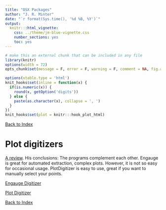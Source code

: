 ```yaml
---
title: "OSX Packages"
author: "J. R. Minter"
date: "`r format(Sys.time(), '%d %B, %Y')`"
output:
  knitr:::html_vignette:
    css: ../theme/jm-blue-vignette.css
    number_sections: yes
    toc: yes
---
```

```r
# make this an external chunk that can be included in any file
library(knitr)
options(width = 72)
opts_chunk$set(message = F, error = F, warning = F, comment = NA, fig.align = 'center', dpi = 100, tidy = F, cache.path = '.cache/', fig.path = 'figure/')

options(xtable.type = 'html')
knit_hooks$set(inline = function(x) {
  if(is.numeric(x)) {
    round(x, getOption('digits'))
  } else {
    paste(as.character(x), collapse = ', ')
  }
})
knit_hooks$set(plot = knitr:::hook_plot_html)
```


[Back to Index](../README.html)

# Plot digitizers

[A review](http://wiekvoet.blogspot.com/2014/01/convering-plots-to-data.html). His conclusions: The programs complement each other. Engauge is great for automated extraction, complex plots. However, it is not so easy for occasional usage. PlotDigitizer is easy to use, great if you want to manually select your points.

[Engauge Digitizer](http://sourceforge.net/projects/digitizer/files/Engauge%20Digitizer/digitizer-5.1/)

[Plot Digitizer](http://plotdigitizer.sourceforge.net/)


[Back to Index](../README.html)
